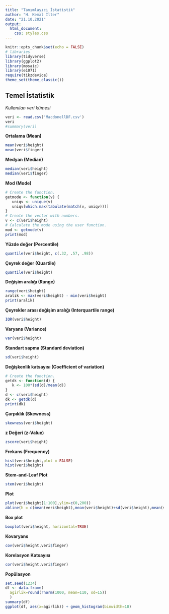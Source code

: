 ```yaml
---
title: "Tanımlayıcı İstatistik"
author: "H. Kemal İlter"
date: "21.10.2021"
output: 
  html_document:
    css: styles.css
---
```


```r
knitr::opts_chunk$set(echo = FALSE)
# libraries
library(tidyverse)
library(ggplot2)
library(mosaic)
library(e1071)
require(tikzdevice)
theme_set(theme_classic())
```

## Temel İstatistik

*Kullanılan veri kümesi*
```r
veri <- read.csv('MacdonellDF.csv')
veri
#summary(veri)
```

**Ortalama (Mean)**
```r
mean(veri$height)
mean(veri$finger)
```

**Medyan (Median)**
```r
median(veri$height)
median(veri$finger)
```

**Mod (Mode)**
```r
# Create the function.
getmode <- function(v) {
   uniqv <- unique(v)
   uniqv[which.max(tabulate(match(v, uniqv)))]
}
# Create the vector with numbers.
v <- c(veri$height)
# Calculate the mode using the user function.
mod <- getmode(v)
print(mod)
```

**Yüzde değer (Percentile)**
```r
quantile(veri$height, c(.32, .57, .98))
```

**Çeyrek değer (Quartile)**
```r
quantile(veri$height)
```

**Değişim aralığı (Range)**
```r
range(veri$height)
aralik <- max(veri$height) - min(veri$height)
print(aralik)
```

**Çeyrekler arası değişim aralığı (Interquartile range)**
```r
IQR(veri$height)
```

**Varyans (Variance)**
```r
var(veri$height)
```

**Standart sapma (Standard deviation)**
```r
sd(veri$height)
```

**Değişkenlik katsayısı (Coefficient of variation)**
```r
# Create the function.
getdk <- function(d) {
   k <- 100*(sd(d)/mean(d))
}
d <- c(veri$height)
dk <- getdk(d)
print(dk)
```

**Çarpıklık (Skewness)**
```r
skewness(veri$height)
```

**z Değeri (z-Value)**
```r
zscore(veri$height)
```

**Frekans (Frequency)**
```r
hist(veri$height,plot = FALSE)
hist(veri$height)
```

**Stem-and-Leaf Plot**
```r
stem(veri$height)
```

**Plot**
```r
plot(veri$height[1:100],ylim=c(0,200))
abline(h = c(mean(veri$height),mean(veri$height)+sd(veri$height),mean(veri$height)-sd(veri$height),mean(veri$height)+2*sd(veri$height),mean(veri$height)-2*sd(veri$height)), col = c("red", "blue", "blue", "green", "green"))
```

**Box plot**
```r
boxplot(veri$height, horizontal=TRUE)
```

**Kovaryans**
```r
cov(veri$height,veri$finger)
```

**Korelasyon Katsayısı**
```r
cor(veri$height,veri$finger)
```

**Popülasyon**
```r
set.seed(1234)
df <- data.frame(
  agirlik=round(rnorm(1000, mean=110, sd=15))
  )
summary(df)
ggplot(df, aes(x=agirlik)) + geom_histogram(binwidth=10)
```
















